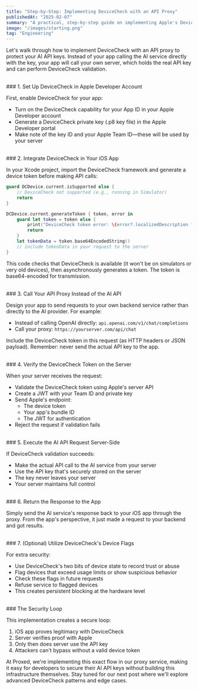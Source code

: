 ```yaml
---
title: "Step-by-Step: Implementing DeviceCheck with an API Proxy"
publishedAt: "2025-02-07"
summary: "A practical, step-by-step guide on implementing Apple's DeviceCheck framework with a secure API proxy server to effectively protect your AI API keys in iOS applications from unauthorized access."
image: "/images/starting.png"
tag: "Engineering"
---
```


Let's walk through how to implement DeviceCheck with an API proxy to protect your AI API keys. Instead of your app calling the AI service directly with the key, your app will call your own server, which holds the real API key and can perform DeviceCheck validation.

<br />
### 1. Set Up DeviceCheck in Apple Developer Account

First, enable DeviceCheck for your app:
- Turn on the DeviceCheck capability for your App ID in your Apple Developer account
- Generate a DeviceCheck private key (.p8 key file) in the Apple Developer portal
- Make note of the key ID and your Apple Team ID—these will be used by your server

<br />
### 2. Integrate DeviceCheck in Your iOS App

In your Xcode project, import the DeviceCheck framework and generate a device token before making API calls:

```swift
guard DCDevice.current.isSupported else {
    // DeviceCheck not supported (e.g., running in Simulator)
    return
}

DCDevice.current.generateToken { token, error in
    guard let token = token else {
        print("DeviceCheck token error: \(error?.localizedDescription ?? "unknown error")")
        return
    }
    let tokenData = token.base64EncodedString()
    // include tokenData in your request to the server
}
```

This code checks that DeviceCheck is available (it won't be on simulators or very old devices), then asynchronously generates a token. The token is base64-encoded for transmission.

<br />
### 3. Call Your API Proxy Instead of the AI API

Design your app to send requests to your own backend service rather than directly to the AI provider. For example:
- Instead of calling OpenAI directly: `api.openai.com/v1/chat/completions`
- Call your proxy: `https://yourserver.com/api/chat`

Include the DeviceCheck token in this request (as HTTP headers or JSON payload). Remember: never send the actual API key to the app.

<br />
### 4. Verify the DeviceCheck Token on the Server

When your server receives the request:
- Validate the DeviceCheck token using Apple's server API
- Create a JWT with your Team ID and private key
- Send Apple's endpoint:
  - The device token
  - Your app's bundle ID
  - The JWT for authentication
- Reject the request if validation fails

<br />
### 5. Execute the AI API Request Server-Side

If DeviceCheck validation succeeds:
- Make the actual API call to the AI service from your server
- Use the API key that's securely stored on the server
- The key never leaves your server
- Your server maintains full control

<br />
### 6. Return the Response to the App

Simply send the AI service's response back to your iOS app through the proxy. From the app's perspective, it just made a request to your backend and got results.

<br />
### 7. (Optional) Utilize DeviceCheck's Device Flags

For extra security:
- Use DeviceCheck's two bits of device state to record trust or abuse
- Flag devices that exceed usage limits or show suspicious behavior
- Check these flags in future requests
- Refuse service to flagged devices
- This creates persistent blocking at the hardware level

<br />
### The Security Loop

This implementation creates a secure loop:
1. iOS app proves legitimacy with DeviceCheck
2. Server verifies proof with Apple
3. Only then does server use the API key
4. Attackers can't bypass without a valid device token

At Proxed, we're implementing this exact flow in our proxy service, making it easy for developers to secure their AI API keys without building this infrastructure themselves. Stay tuned for our next post where we'll explore advanced DeviceCheck patterns and edge cases.
